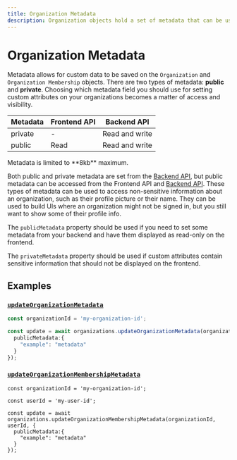 ```yaml
---
title: Organization Metadata
description: Organization objects hold a set of metadata that can be used internally to store arbitrary information.
---
```


# Organization Metadata

Metadata allows for custom data to be saved on the `Organization` and `Organization Membership` objects. There are two types of metadata: **public** and **private**. Choosing which metadata field you should use for setting custom attributes on your organizations becomes a matter of access and visibility.

| Metadata | Frontend API | Backend API |
| --- | --- | --- |
| private | - | Read and write |
| public | Read | Read and write |

<Callout type="warning">
    Metadata is limited to **8kb** maximum.
</Callout>

Both public and private metadata are set from the [Backend API](https://clerk.com/docs/reference/backend-api), but public metadata can be accessed from the Frontend API and [Backend API](https://clerk.com/docs/reference/backend-api). These types of metadata can be used to access non-sensitive information about an organization, such as their profile picture or their name. They can be used to build UIs where an organization might not be signed in, but you still want to show some of their profile info.

The `publicMetadata` property should be used if you need to set some metadata from your backend and have them displayed as read-only on the frontend.

The `privateMetadata` property should be used if custom attributes contain sensitive information that should not be displayed on the frontend.

## Examples

### [`updateOrganizationMetadata`](/docs/references/backend/organization/update-organization-metadata)

```ts
const organizationId = 'my-organization-id';

const update = await organizations.updateOrganizationMetadata(organizationId, {
  publicMetadata:{
    "example": "metadata"
  }
});
```

### [`updateOrganizationMembershipMetadata`](/docs/references/backend/organization/update-organization-membership-metadata)

```tsx
const organizationId = 'my-organization-id';

const userId = 'my-user-id';

const update = await organizations.updateOrganizationMembershipMetadata(organizationId, userId, {
  publicMetadata:{
    "example": "metadata"
  }
});
```